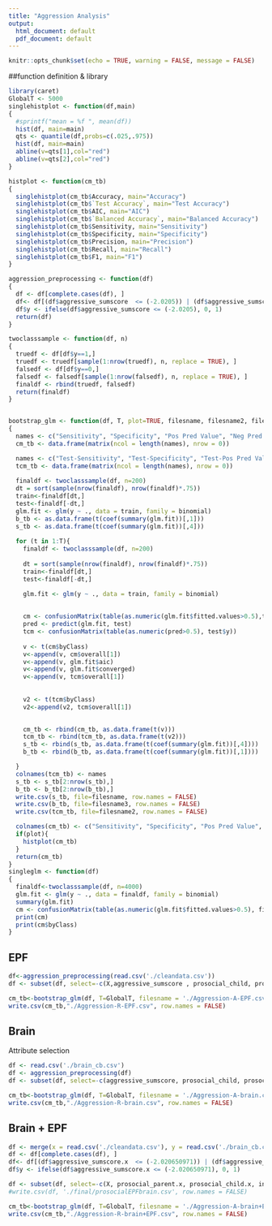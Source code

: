 ```yaml
---
title: "Aggression Analysis"
output:
  html_document: default
  pdf_document: default
---
```


```r
knitr::opts_chunk$set(echo = TRUE, warning = FALSE, message = FALSE)
```


##function definition & library
```r
library(caret)
GlobalT <- 5000
singlehistplot <- function(df,main)
{
  #sprintf("mean = %f ", mean(df))
  hist(df, main=main)
  qts <- quantile(df,probs=c(.025,.975))
  hist(df, main=main)
  abline(v=qts[1],col="red")
  abline(v=qts[2],col="red")
}

histplot <- function(cm_tb)
{
  singlehistplot(cm_tb$Accuracy, main="Accuracy")
  singlehistplot(cm_tb$`Test Accuracy`, main="Test Accuracy")
  singlehistplot(cm_tb$AIC, main="AIC")
  singlehistplot(cm_tb$`Balanced Accuracy`, main="Balanced Accuracy")
  singlehistplot(cm_tb$Sensitivity, main="Sensitivity")
  singlehistplot(cm_tb$Specificity, main="Specificity")
  singlehistplot(cm_tb$Precision, main="Precision")
  singlehistplot(cm_tb$Recall, main="Recall")
  singlehistplot(cm_tb$F1, main="F1")
}

aggression_preprocessing <- function(df)
{
  df <- df[complete.cases(df), ]      
  df<- df[(df$aggressive_sumscore  <= (-2.0205)) | (df$aggressive_sumscore  >= (0.2168869)), ]
  df$y <- ifelse(df$aggressive_sumscore <= (-2.0205), 0, 1)
  return(df)
}

twoclasssample <- function(df, n)
{
  truedf <- df[df$y==1,]
  truedf <- truedf[sample(1:nrow(truedf), n, replace = TRUE), ]
  falsedf <- df[df$y==0,]
  falsedf <- falsedf[sample(1:nrow(falsedf), n, replace = TRUE), ]
  finaldf <- rbind(truedf, falsedf)
  return(finaldf)
}


bootstrap_glm <- function(df, T, plot=TRUE, filesname, filesname2, filesname3)
{
  names <- c("Sensitivity", "Specificity", "Pos Pred Value", "Neg Pred Value", "Precision", "Recall", "F1", "Prevalence", "Detection Rate", "Detection Prevalence", "Balanced Accuracy", 'Accuracy', 'AIC', 'Converged', 'Test Accuracy')
  cm_tb <- data.frame(matrix(ncol = length(names), nrow = 0))

  names <- c("Test-Sensitivity", "Test-Specificity", "Test-Pos Pred Value", "Test-Neg Pred Value", "Test-Precision", "Test-Recall", "Test-F1", "Test-Prevalence", "Test-Detection Rate", "Test-Detection Prevalence", "Test-Balanced Accuracy", 'Test-Accuracy')
  tcm_tb <- data.frame(matrix(ncol = length(names), nrow = 0))
  
  finaldf <- twoclasssample(df, n=200)
  dt = sort(sample(nrow(finaldf), nrow(finaldf)*.75))
  train<-finaldf[dt,]
  test<-finaldf[-dt,]
  glm.fit <- glm(y ~ ., data = train, family = binomial)
  b_tb <- as.data.frame(t(coef(summary(glm.fit))[,1]))
  s_tb <- as.data.frame(t(coef(summary(glm.fit))[,4]))
  
  for (t in 1:T){
    finaldf <- twoclasssample(df, n=200)
    
    dt = sort(sample(nrow(finaldf), nrow(finaldf)*.75))
    train<-finaldf[dt,]
    test<-finaldf[-dt,]

    glm.fit <- glm(y ~ ., data = train, family = binomial)
    
  
    cm <- confusionMatrix(table(as.numeric(glm.fit$fitted.values>0.5),train$y))
    pred <- predict(glm.fit, test)
    tcm <- confusionMatrix(table(as.numeric(pred>0.5), test$y))
  
    v <- t(cm$byClass)
    v<-append(v, cm$overall[1])
    v<-append(v, glm.fit$aic)
    v<-append(v, glm.fit$converged)
    v<-append(v, tcm$overall[1])
  
  
    v2 <- t(tcm$byClass)
    v2<-append(v2, tcm$overall[1])

    
    cm_tb <- rbind(cm_tb, as.data.frame(t(v)))
    tcm_tb <- rbind(tcm_tb, as.data.frame(t(v2)))
    s_tb <- rbind(s_tb, as.data.frame(t(coef(summary(glm.fit))[,4])))   
    b_tb <- rbind(b_tb, as.data.frame(t(coef(summary(glm.fit))[,1])))   

  }
  colnames(tcm_tb) <- names
  s_tb <- s_tb[2:nrow(s_tb),]
  b_tb <- b_tb[2:nrow(b_tb),]
  write.csv(s_tb, file=filesname, row.names = FALSE)
  write.csv(b_tb, file=filesname3, row.names = FALSE)
  write.csv(tcm_tb, file=filesname2, row.names = FALSE)

  colnames(cm_tb) <- c("Sensitivity", "Specificity", "Pos Pred Value", "Neg Pred Value", "Precision", "Recall", "F1", "Prevalence", "Detection Rate", "Detection Prevalence", "Balanced Accuracy", 'Accuracy', 'AIC', 'Converged', 'Test Accuracy') 
  if(plot){
    histplot(cm_tb)
  }
  return(cm_tb)
}
singleglm <- function(df)
{
  finaldf<-twoclasssample(df, n=4000)
  glm.fit <- glm(y ~ ., data = finaldf, family = binomial)
  summary(glm.fit)
  cm <- confusionMatrix(table(as.numeric(glm.fit$fitted.values>0.5), finaldf$y))
  print(cm)
  print(cm$byClass)
}
```

## EPF
```r
df<-aggression_preprocessing(read.csv('./cleandata.csv'))
df <- subset(df, select=-c(X,aggressive_sumscore , prosocial_child, prosocial_parent, interview_date, interview_age, subjectkey))
```

```r
cm_tb<-bootstrap_glm(df, T=GlobalT, filesname = './Aggression-A-EPF.csv', filesname2 = './T-Aggression-A-EPF.csv', filesname3 = './Aggression-A-Beta-EPF.csv')
write.csv(cm_tb,"./Aggression-R-EPF.csv", row.names = FALSE)
```

## Brain
Attribute selection
```r
df <- read.csv('./brain_cb.csv')
df <- aggression_preprocessing(df)
df <- subset(df, select=-c(aggressive_sumscore, prosocial_child, prosocial_parent, subjectkey))
```

```r
cm_tb<-bootstrap_glm(df, T=GlobalT, filesname = './Aggression-A-brain.csv',filesname2 = './T-Aggression-A-brain.csv', filesname3 = './Aggression-A-Beta-brain.csv')
write.csv(cm_tb,"./Aggression-R-brain.csv", row.names = FALSE)
```

## Brain + EPF
```r
df <- merge(x = read.csv('./cleandata.csv'), y = read.csv('./brain_cb.csv'), by = "subjectkey", all.x = TRUE)
df <- df[complete.cases(df), ]      
df<- df[(df$aggressive_sumscore.x  <= (-2.020650971)) | (df$aggressive_sumscore.x  >= (0.2168869)), ]
df$y <- ifelse(df$aggressive_sumscore.x <= (-2.020650971), 0, 1)

df <- subset(df, select=-c(X, prosocial_parent.x, prosocial_child.x, interview_date,subjectkey, aggressive_sumscore.x, interview_age, aggressive_sumscore.y, prosocial_child.y, prosocial_parent.y))
#write.csv(df, './final/prosocialEPFbrain.csv', row.names = FALSE)
```

```r
cm_tb<-bootstrap_glm(df, T=GlobalT, filesname = './Aggression-A-brain+EPF.csv', filesname2 = './T-Aggression-R-brain+EPF.csv', filesname3 = './Aggression-A-Beta-brain+EPF.csv')
write.csv(cm_tb,"./Aggression-R-brain+EPF.csv", row.names = FALSE)
```
